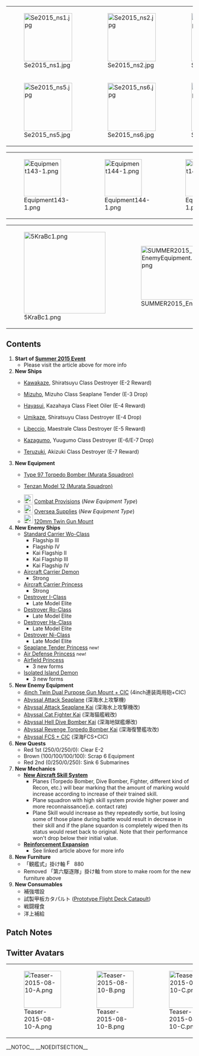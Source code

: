 {| class="wikitable" align="center"
|-
| style="width:130px;" |[[File:Se2015_ns1.jpg|130px]]
| style="width:130px;" |[[File:Se2015_ns2.jpg|130px]]
| style="width:130px;" |[[File:Se2015_ns3.jpg|130px]]
| style="width:130px;" |[[File:Se2015_ns4.jpg|130px]]
|-
|[[File:Se2015_ns5.jpg|130px]]
|[[File:Se2015_ns6.jpg|130px]]
|[[File:Se2015_ns7.jpg|130px]]
|[[File:EVENTMAPS2015ENEMIES.png|130px]]
|}
{| class="wikitable" align="center"
|-
| style="width:100px;" |[[File:Equipment143-1.png|100px]]
| style="width:100px;" |[[File:Equipment144-1.png|100px]]
| style="width:100px;" |[[File:Equipment145-1.png|100px]]
| style="width:100px;" |[[File:Equipment146-1.png|100px]]
| style="width:100px;" |[[File:Equipment147-1.png|100px]]
|}
{| class="wikitable" align="center"
|-
|[[File:5KraBc1.png|220px]]
|[[File:SUMMER2015_EnemyEquipment.png|145px]]
|}

==Contents==
# '''Start of [[Summer 2015 Event]]'''
#* Please visit the article above for more info
# '''New Ships'''
#* {{Shipgirl}} [[Kawakaze]], Shiratsuyu Class Destroyer (E-2 Reward)
#* {{Shipgirl}} [[Mizuho]], Mizuho Class Seaplane Tender (E-3 Drop)
#* {{Shipgirl}} [[Hayasui]], Kazahaya Class Fleet Oiler (E-4 Reward)
#* {{Shipgirl}} [[Umikaze]], Shiratsuyu Class Destroyer (E-4 Drop)
#* {{Shipgirl}} [[Libeccio]], Maestrale Class Destroyer (E-5 Reward)
#* {{Shipgirl}} [[Kazagumo]], Yuugumo Class Destroyer (E-6/E-7 Drop)
#* {{Shipgirl}} [[Teruzuki]], Akizuki Class Destroyer (E-7 Reward)
# '''New Equipment'''
#* {{BluePlane|24px}} [[Type 97 Torpedo Bomber (Murata Squadron)]]
#* {{BluePlane|24px}} [[Tenzan Model 12 (Murata Squadron)]]
#* [[File:Combat Provisions Icon.png|24px|link=]] [[Combat Provisions]] (''New Equipment Type'')
#* [[File:Supplies Icon.png|24px|link=]] [[Oversea Supplies]] (''New Equipment Type'')
#* [[File:RedGunLight.png|24px|link=]] [[120mm Twin Gun Mount]]
# '''New Enemy Ships'''
#* [[Standard Carrier Wo-Class]]
#** Flagship III
#** Flagship IV
#** Kai Flagship II
#** Kai Flagship III
#** Kai Flagship IV
#* [[Aircraft Carrier Demon]]
#** Strong
#* [[Aircraft Carrier Princess]]
#** Strong
#* [[Destroyer I-Class]]
#** Late Model Elite
#* [[Destroyer Ro-Class]]
#** Late Model Elite
#* [[Destroyer Ha-Class]]
#** Late Model Elite
#* [[Destroyer Ni-Class]]
#** Late Model Elite
#* [[Seaplane Tender Princess]] <small>new!</small>
#* [[Air Defense Princess]] <small>new!</small>
#* [[Airfield Princess]]
#** 3 new forms
#* [[Isolated Island Demon]]
#** 3 new forms
# '''New Enemy Equipment'''
#* [[4inch Twin Dual Purpose Gun Mount + CIC]] (4inch連装両用砲+CIC)
#* [[Abyssal Attack Seaplane]] (深海水上攻撃機)
#* [[Abyssal Attack Seaplane Kai]] (深海水上攻撃機改)
#* [[Abyssal Cat Fighter Kai]] (深海猫艦戦改)
#* [[Abyssal Hell Dive Bomber Kai]] (深海地獄艦爆改)
#* [[Abyssal Revenge Torpedo Bomber Kai]] (深海復讐艦攻改)
#* [[Abyssal FCS + CIC]] (深海FCS+CIC)
# '''New Quests'''
#* Red 1st (250/0/250/0): Clear E-2
#* Brown (100/100/100/100): Scrap 6 Equipment
#* Red 2nd (0/250/0/250): Sink 6 Submarines
# '''New Mechanics'''
#* '''[[Aircraft Proficiency|New Aircraft Skill System]]'''
#** Planes (Torpedo Bomber, Dive Bomber, Fighter, different kind of Recon, etc.) will bear marking that the amount of marking would increase according to increase of their trained skill.
#** Plane squadron with high skill system provide higher power and more reconnaissance(i.e. contact rate)
#** Plane Skill would increase as they repeatedly sortie, but losing some of those plane during battle would result in decrease in their skill and if the plane squardon is completely wiped then its status would reset back to original. Note that their performance won't drop below their initial value.
#* '''[[Reinforcement Expansion]]'''
#** See linked article above for more info
# '''New Furniture'''
#* 「観艦式」掛け軸 [[File:FCoins.png|16px|link=]] 880
#* Removed 「第六駆逐隊」掛け軸 from store to make room for the new furniture above
# '''New Consumables'''
#* 補強増設
#* 試製甲板カタパルト ([[Prototype Flight Deck Catapult]])
#* 戦闘糧食
#* 洋上補給


==Patch Notes==
{{MultiTweet
|MultiTweetID = patchNotes1
|color = #ace
|title = Patch Notes I
|link01 = https://twitter.com/KanColle_STAFF/status/630710870901813248
|JP01 =  01▼期間限定海域【反撃！第二次SN作戦】作戦開始！ 「艦これ」夏イベント2015:期間限定海域【反撃！第二次SN作戦】を実装、同作戦を開始致します！作戦期間は今夏約20日間の予定です。同作戦は【大規模作戦】です。この後、作戦概要をお知らせしてまいります。 #艦これ
|EN01 = The limited period map 'Retaliate! Second SN Operation' operation starts! The KanColle Summer Event 2015 operation has been prepared and started. The length of the operation is scheduled to be 20 days. This operation is a 'Large Scale Operation.' We will be following up with announcements on the details of the operation. #kancolle
|TL01 = [[User:Hayashi H|Hayashi H]]
|link02 = https://twitter.com/KanColle_STAFF/status/630712291139321856
|JP02 = 02▼【反撃！第二次SN作戦】前段作戦(主作戦)について 本作戦は、四つの作戦展開海域より構成されます。 第1海域【発動準備、第二次SN作戦！】 第2海域【連合艦隊、ソロモン海へ！】 第3海域【激突！第二次南太平洋海戦】 第4海域【海峡突入！敵飛行場を撃滅せよ！】 #艦これ
|EN02 = Regarding 'Retaliate! Second SN Operation': This operation is comprised for 4 operational areas: <br />
Area 1: 'Initiation Preparation, Second SN Operation!'
Area 2: 'To the Solomon Sea, Combined Fleet!'
Area 3: 'Clash! Second South Pacific Sea Battle'
Area 4: 'Rush into the Straits! Destroy the Enemy Airfield!'
|TL02 = [[User:Hayashi H|Hayashi H]]
|link03 = https://twitter.com/KanColle_STAFF/status/630714299439169536
|JP03 = 03▼前段作戦(主作戦)海域突破による新艦娘との邂逅 第2海域【連合艦隊、ソロモン海へ！】攻略の提督の艦隊には、今夏の新艦娘…白露型駆逐艦「江風」が加わります。また、主作戦の最終海域(第4海域)を攻略された提督の元には、航空機搭載給油艦「速吸」が合流します。お楽しみに！ #艦これ
|EN03 = Chance meeting with new fleetgirls in the first half of the operation (main operation): Admirals who conquer the 2nd operation 'To the Solomon Sea, Combined Fleet!' will have the new fleetgirl of summer, Shiratsuyu-class destroyer 'Kawakaze' added to their fleets. In addition, admirals who conquer the final area (the 4th area) will be joined by the refueller ship 'Hayasui'. Look forward to it! #kancolle
|TL03 = [[User:Hayashi H|Hayashi H]]
|link04 = https://twitter.com/KanColle_STAFF/status/630714966522236929
|JP04 = 04▼「連合艦隊」編成について 第2海域【連合艦隊、ソロモン海へ！】及び第3海域【激突！第二次南太平洋海戦】は「連合艦隊」での出撃となります。第一艦隊に主力艦隊を、第二艦隊に随伴護衛艦隊をし、第二艦隊のアイコンを第一艦隊に重ねることで、「連合艦隊」の編制が可能です。 #艦これ
|EN04 = Regarding 'combined fleets: The second area 'To the Solomon Sea, Combined Fleet!' and third area 'Clash! Second South Pacific Sea Battle' are to be sortied with 'Combined Fleets' The First Fleet will be the main force, and the second accompanying fleet can be organised by dragging the icon for the Second Fleet over the First Fleet. #kancolle
|TL04 = [[User:Hayashi H|Hayashi H]]
|link05 = https://twitter.com/KanColle_STAFF/status/630716785990316032
|JP05 = 05▼夏イベで入手できる特別な装備＆アイテムについて 1/3 第3海域【激突！第二次南太平洋海戦】を攻略することで、新たな艦載機装備「九七式艦攻(村田隊)」を戦力に加えることが可能です。同艦載機隊は、任務を達成することよって機種改変することも可能です。 #艦これ
|EN05 = Regarding special items and equipment obtainable in the Summer event 1/3: Completion of the third area 'Clash! Second South Pacific Sea Battle' will result in the addition of the carrier based aircraft equipment 'Type 97 Torpedo Bomber (Murata Squadron)' to your military forces. The same Squadron can be upgraded to a different type of aircraft through the completion of a mission. #kancolle
|TL05 = [[User:Hayashi H|Hayashi H]]
|link06 = https://twitter.com/KanColle_STAFF/status/630717559155744768
|JP06 = 06▼夏イベで入手できる特別な装備＆アイテムについて 2/3 夏イベでは、作戦海域攻略によって、新たなアイテムを入手することも可能です。「補強増設」「戦闘糧食」「洋上補給」などの新たな消費アイテム/装備の入手が可能です。
|EN06 = Regarding special items and equipment obtainable in the Summer event 2/3: In the Summer Event, it is possible to obtain new items through conquering maps. Obtainable items include the 'Reinforcement Extension', 'Combat Rations' and 'Sea Resupply' consumables and items.
|TL06 = [[User:Hayashi H|Hayashi H]]
|link07 = https://twitter.com/KanColle_STAFF/status/630718413480984576
|JP07 = 07▼夏イベで入手できる特別な装備＆アイテムについて 3/3 作戦海域攻略により邂逅できる新艦娘は作戦難易度によって変わりませんが、入手できる装備/アイテムは、選択された作戦難易度によって変化します。 ※先にご案内した「九七式艦攻(村田隊)」は、全難易度で入手可能です。 #艦これ
|EN07 = Regarding special items and equipment obtainable in the Summer event 3/3: While the new ships it is possible to encounter through the conquering of operation maps do not change regardless of the difficulty of the operations, the items and equipment obtained will be different depending on the difficulty of the operations. * The 'Type 97 Torpedo Bomber (Murata Squadron)' mentioned earlier will be obtainable at all difficulties. #kancolle
|TL07 = [[User:Hayashi H|Hayashi H]]
|link08 = https://twitter.com/KanColle_STAFF/status/630724800390926336
|JP08 = 08▼「補強増設」について 新アイテム「補給増設」は、練度(レベル)30以上の任意の艦娘を1隻、ダメコン(応急修理要員/女神)や戦闘糧食などを兵装とは別に装備できる補強装備スロットを増設改修することが可能です。アイテム屋さんでも扱っていますが、夏イベで複数入手可能です。 #艦これ
|EN08 = Regarding the 'Reinforcement Extension' system: The new item 'Reinforcement Extension' allows any shipgirl of your choice above a proficiency of Level 30 to be remodelled to include an additional equipment slot capable of equipping Damage Control (Emergency Repair Crew/Goddess) or Combat Rations. While this item will be available at the Item Store, it is also possible to obtain several of these items in the Summer Event. #kancolle
|TL08 = [[User:Hayashi H|Hayashi H]]
|link09 = https://twitter.com/KanColle_STAFF/status/630724800390926336
|JP09 = 09▼「戦闘糧食」について 「戦闘糧食」は、装備スロットに用意できる新アイテムです。戦闘航海時において連戦する場合、合戦前に一定の確率で発動します。発動艦娘と大きく、上下の隣の艦娘にも少しお裾分け…戦闘開始前に士気が少し高揚します。※発動するとアイテムは消費されます。 #艦これ
|EN09 = Regarding the 'Combat Rations': The 'Combat Rations' are a new type of item equippable in equipment slots. In the event of multiple combats in a battle sortie, the item will activate at a certain rate before the battle is joined. The shipgirl which activates the item will have her morale greatly increased, while the two shipgirls in adjacent slots will also have a fraction of the morale increase. * Upon activation, the item will be consumed. #kancolle
|TL09 = [[User:Hayashi H|Hayashi H]]
|link10 = https://twitter.com/KanColle_STAFF/status/630726696941961216
|JP10 = 10▼新システム「艦載機熟練度」について 艦戦・艦爆・艦攻・各種偵察機などは、交戦や偵察などによって「艦載機熟練度」を上げていくことが可能となります。各艦載機隊の練度があがっていくと、装備スロットに艦載機の胴体の帯のような識別線が、その練度に応じてつくようになります。 #艦これ
|EN10 = Regarding the new system 'Carrier-based Aircraft Skill': Carrier-based Fighter, Bomber, Torpedo Bomber and various Reconnaissance Aircraft will increase in 'Carrier-based aircraft skill' when they participate in battle or successfully perform a reconnaisance mission. As each aircraft squadron's skill level increases, in the equipment slot, a belt-like divider in the icon will change to match the skill level of the squadron. #kancolle

TL note: The system described will resemble the black-belt, brown-belt etc system used in martial arts, though the colours used here are not yet known.
|TL10 = [[User:Hayashi H|Hayashi H]]
}}

{{MultiTweet
|MultiTweetID = patchNotes2
|color = #ace
|title = Patch Notes II
|link01 = https://twitter.com/KanColle_STAFF/status/630727480396001280
|JP01 = 11▼「艦載機熟練度」の効果 「艦載機熟練度」の高い艦載機隊は、戦闘や偵察において、通常の部隊より高い戦闘力や偵察(触接率)を発揮するようになります。練度の高い部隊をここぞという戦局で集中運用することで、より大きな戦果を期待することが可能になります。 #艦これ
|EN01 = The effects of the 'Carrier-based Aircraft Skill': Squadrons with high 'Carrier-based Aircraft Skill' will trigger reconnaissance (Contact) at a higher rate than normal squadrons. You can expect better battle results when using highly skilled squadrons in critical battles. #kancolle
|TL01 = [[User:Hayashi H|Hayashi H]]
|link02 = https://twitter.com/KanColle_STAFF/status/630728095905923073
|JP02 = 12▼「艦載機熟練度」の向上と低下 「艦載機熟練度」は戦闘出撃を重ねるたびに上がっていきますが、大きな損耗をうけると逆に低下します。出撃部隊が全滅すると、練度は元の状態に戻ります。 ※現在の戦闘力より下がることはありません。 #艦これ
|EN02 = Increasing and decreasing 'Carrier-based Aircraft Skill': While 'Carrier-based Aircraft Skill' will increase together with the number of times the squadrons are sortied for battle, taking too many losses will conversely result in the reduction of 'Carrier-based Aircraft Skill'. If the entire sortied squadron is annihilated in combat, the skill level of the squadron will be reset to its default value. * It is not possible for the battle potential of the squadrons to be reduced below their current values. #kancolle
|TL02 = [[User:Hayashi H|Hayashi H]]
|link03 = https://twitter.com/KanColle_STAFF/status/630729182440394752
|JP03 = 13▼拡張作戦について 1/2 本作戦の四つの作戦展開海域を全て突破し、「第二次SN作戦」前段作戦(主作戦)を全て攻略することで、拡張作戦に参加することも可能です。 ※拡張作戦「第5海域」は別方面作戦となるため、艦隊戦力の配分には十分ご留意ください。 #艦これ
|EN03 = Regarding Extended Operations 1/2: After the completion of the main 4 maps in the main operation, the first half of the 'Second SN Operation' (main opration) will be completed, which will allow participation in the Extended Operations. * As the Extended Operation 'Area 5' takes place in a different area, please pay attention to the distribution of your military forces. #kancolle

TL Note: This implies that ships used in the Main Operation may be locked and disallowed from participation in the Extended Operations - or that Map 5 specifically may lock ships and prevent participation in the other Extended Operation maps.
|TL03 = [[User:Hayashi H|Hayashi H]]
|link04 = https://twitter.com/KanColle_STAFF/status/630729911242612736
|JP04 = 14▼拡張作戦について 2/2: 拡張作戦「第5海域」を見事攻略された提督は、さらなる拡張作戦【FS作戦】に参加することも可能です。拡張作戦第二段階【FS作戦】は、明日【8/11 18:00】より作戦開始です。同時刻以降、第6/第7作戦海域への進出が可能となります。 #艦これ
|EN04 = Regarding Extended Operations 2/2: Admirals who complete Extended Operation 'Area 5' will be able to take part in further Extended Operations 'Operation FS'. The second level of Extended Operations 'Operation FS' will begin tomorrow, 11 August at 1800h JST. At that time, it will become possible to advance into the 'Area 6' and 'Area 7' operational areas. #kancolle
|TL04 = [[User:Hayashi H|Hayashi H]]
|JP05=15▼「第二次SN作戦」主作戦の補足です。 本作戦の第4海域以前の海域でも、敵主力艦隊との交戦、これの撃滅により、さらに別の新艦娘と邂逅することが可能です。主作戦では、先にご紹介した新艦娘の他に、 水上機母艦「瑞穂」 白露型駆逐艦「海風」 との邂逅が可能です。 #艦これ
|EN05=Supplementary information on the 'Second SN Operation'. Prior to the Area 4 in this operation, engaging and defeating the enemy main fleet in combat will result in the chance to meet new shipgirls. For the main operation, in addition to the shipgirls already mentioned earlier, it will be possible to meet Seaplane Carrier 'Mizuho' and Shiratsuyu-class Destroyer 'Umikaze'.
TL Note: Including the earlier Kawakaze and Hayasui, that's 4 ships confirmed out of a total of 7 in the first 4 maps.
|TL05 = [[User:Hayashi H|Hayashi H]]
|JP06=16▼本日実装の新アイテムの補足です。 本日実装の新アイテムは、アイテム屋さんでも扱っていますが、いずれも複数個を本夏イベで入手可能です。また、夏イベ
後も反復的な任務などで継続的に入手可能となります。無理せず、それぞれのペースで運用頂けますと幸いです。 #艦これ
|EN06=Supplementary information on the new items. While the new items added today are available at the Item Store, it is also possible to get multiple copies of these items during the Summer event. In addition, even after the completion of the Summer Event, it will still be possible to obtain them continually through repeatable missions and such. There is no need to overdo it; please make use of these at your own pace. #kancolle
|TL06 = [[User:Hayashi H|Hayashi H]]
}}
{{MultiTweet
|MultiTweetID = patchNotes3
|color = #ace
|title = Patch Notes III
|link01 = https://twitter.com/KanColle_STAFF/status/631021529124376580
|JP01=01▼夏イベ：第二拡張作戦(後段作戦)【FS作戦】作戦開始！ 「艦これ」夏イベのさらなる拡張作戦(後段作戦)…【FS作戦】。いよいよ作戦開始です！ ※【FS作戦】に進むには、【第二次SN作戦】及び同拡張作戦の攻略が必要です。 ※作戦開始には、特定任務の達成が必要です。 #艦これ
|EN01=The Summer Event: Second Extended Operation (Latter Operation) 'Operation FS' begins! This is the continuation of the 'KanColle' Summer Event Extended Operation (Latter Operation)... 'Operation FS'. It's finally time for the operation to begin! * To participate in 'Operation FS', it is necessary to conquer the 'Second SN Operation' and the Extended Operation of the 'Second SN Operation'. * To begin the operation, a specific mission has to be completed. #kancolle  
|TL01 = [[User:Hayashi H|Hayashi H]]
|link02 = https://twitter.com/KanColle_STAFF/status/631022385513148417
|JP02=02▼夏イベ：第二拡張作戦【FS作戦】の作戦展開について 【FS作戦】は、第6作戦海域、第7作戦海域から構成されます。第6海域では「第二次南太平洋海戦」で活躍した【機動部隊】を主軸とした艦隊、最終決戦の第7海域では【ソロモン海域方面に展開する全戦力】の投入が可能です。 #艦これ
|EN02=Regarding the process of the Summer Event: Second Extended Operation 'Operation FS': 'Operation FS' is comprised of the Area 6 and Area 7 Operations. The 'Carrier Task Force' that formed the main thrust of the Area 6 'Second South Pacific Sea Battle' will also be able to participate in the final battle, Area 7 'The Deployment of full military strength to the Solomon Area'. #kancolle
|TL02 = [[User:Hayashi H|Hayashi H]]
|link03 = https://twitter.com/KanColle_STAFF/status/631024129357942785
|JP03=03▼夏イベ：第二拡張作戦【FS作戦】の作戦展開について 【FS作戦】は、第6作戦海域、第7作戦海域から構成されます。第6海域では「第二次南太平洋海戦」で活躍した【機動部隊】を主軸とした艦隊、最終決戦の第7海域では【ソロモン海域方面に展開する全戦力】の投入が可能です。 #艦これ
|EN03=Regarding the new shipgirls it is possible to meet in the Second Extended Operation 'Operation FS': While it is possible to meet the Italian Destroyer Shipgirl 'Libeccio' who fought in the Western Naval Front, in the middle of the operation it is also possible to meet the Yuugumo-class Destroyer 'Kazagumo', and in the twilight of the completion of the entire operation, it is possible to encounter the Akizuki-class Anti-Air Destroyer 'Teruzuki'! #kancolle
|TL03 = [[User:Hayashi H|Hayashi H]]
|link04 = https://twitter.com/KanColle_STAFF/status/631025132539023360
|JP04=04▼演習時の「艦載機熟練度」不具合の修正 自らが仕掛ける演習において「艦載機熟練度」を上げることは可能ですが、演習を仕掛けられた場合も、「艦載機熟練度」が増減する不具合が発見され、これを修正致しました。 ※正しい仕様では、放置時の演習で同熟練度の増減はありません。 #艦これ
|EN04=Regarding bugfixes for 'Carrier-based Aircraft Skill' in PvP Exercises: When participating in Exercises initiated by the user, it is possible to raise 'Carrier-based Aircraft skill', but there was a bug where even when one is being challenged in an Exercise by another user, 'Carrier-based Aircraft Skill' was also affected. This has been fixed. * The intended behaviour is for the skill level to be unaffected when the user does not do anything with the fleet. #kancolle
|TL04 = [[User:Hayashi H|Hayashi H]]
|link05 = https://twitter.com/KanColle_STAFF/status/631025426962329600
|JP05=05▼駆逐艦「江風」登場時の表示不具合の修正 白露型駆逐艦「江風」登場時のテキスト表示に不具合があり、これを修正致しました。 #艦これ
|EN05=Regarding bugfixes for the introduction sequence of Destroyer 'Kawakaze': Bugs in the introductory text of the Shiratsuyu-class Destroyer 'Kawakaze' have been fixed. #kancolle
|TL05 = [[User:Hayashi H|Hayashi H]]
|link06 = https://twitter.com/KanColle_STAFF/status/631026732707897344
|JP06=06▼「柱島泊地サーバ」の拡張 現在新規着任受け入れ中の最新第20サーバ群「柱島泊地サーバ」のキャパシティが上限に達しつつありましたので、これを拡張しました。また、同サーバ群の階級更新を開始します。 ※同サーバ着任枠満員時には無抽選常時着任開放を一時中断させて頂きます。 #艦これ
|EN06=Extension of the 'Hashirajima Harbour Server': As the newly instituted 20th Server Cluster 'Hashirajima Harbour Server' has reached its capacity limit, the limit has been extended. In addition, upgrading of the server cluster will commence. * When the connection quota is fully utilized, the continuous non-lottery recruitment of new admirals will be temporarily discontinued. #kancolle
|TL06 = [[User:Hayashi H|Hayashi H]]
}}

==Twitter Avatars==
{| class="wikitable"
|-
| style="width:100px;" |[[File:Teaser-2015-08-10-A.png|100px]]
| style="width:100px;" |[[File:Teaser-2015-08-10-B.png|100px]]
| style="width:100px;" |[[File:Teaser-2015-08-10-C.png|100px]]
| style="width:100px;" |[[File:Teaser-2015-08-11-A.png|100px]]
| style="width:100px;" |[[File:Teaser-2015-08-14-A.png|100px]]
|}
__NOTOC__ __NOEDITSECTION__